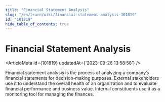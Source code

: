 ```yaml
---
title: "Financial Statement Analysis"
slug: "/en/learn/wiki/financial-statement-analysis-101819"
id: "101819"
hide_table_of_contents: true
---
```



# Financial Statement Analysis

<ArticleMeta id={101819} updatedAt={'2023-09-26 13:58:58'} />
<div className='border-solid border-b border-t-0 my-4 border-[var(--ifm-color-gray-300)]' />

Financial statement analysis is the process of analyzing a company’s financial statements for decision-making purposes. External stakeholders use it to understand the overall health of an organization and to evaluate financial performance and business value. Internal constituents use it as a monitoring tool for managing the finances.
